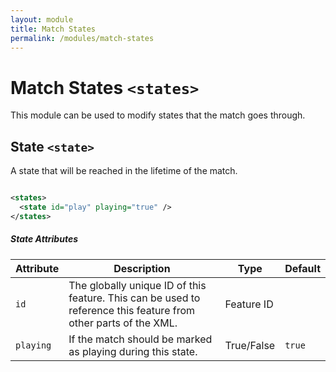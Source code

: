 ```yaml
---
layout: module
title: Match States
permalink: /modules/match-states
---
```


# Match States `<states>`

This module can be used to modify states that the match goes through.

## State `<state>`

A state that will be reached in the lifetime of the match.

```xml

<states>
  <state id="play" playing="true" />
</states>

```

##### State Attributes

| Attribute | Description | Type | Default |
| --- | --- | --- | --- |
| `id` | The globally unique ID of this feature. This can be used to reference this feature from other parts of the XML. | <span class="badge badge--primary">Feature ID</span> | |
| `playing` | If the match should be marked as playing during this state. | <span class="badge badge--primary">True/False</span> | `true` |

